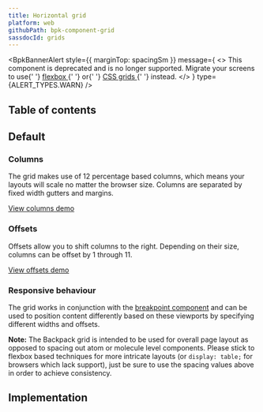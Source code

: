 ```yaml
---
title: Horizontal grid
platform: web
githubPath: bpk-component-grid
sassdocId: grids
---
```




<BpkBannerAlert 
  style={{ marginTop: spacingSm }} 
  message={
    <>
      This component is deprecated and is no longer supported. Migrate your screens to use{' '}
        <a href="https://developer.mozilla.org/en-US/docs/Learn/CSS/CSS_layout/Flexbox">
          flexbox
        </a>{' '}
        or{' '}
        <a href="https://developer.mozilla.org/en-US/docs/Learn/CSS/CSS_layout/Grids">
          CSS grids
        </a>{' '}
        instead.
    </>
  }
  type={ALERT_TYPES.WARN} 
/>

## Table of contents

## Default

<PresentationBlock>

### Columns

The grid makes use of 12 percentage based columns, which means your layouts will scale no matter the browser size. Columns are separated by fixed width gutters and margins.

[View columns demo](/grid-column-demo)

### Offsets

Offsets allow you to shift columns to the right. Depending on their size, columns can be offset by 1 through 11.

[View offsets demo](/grid-offset-demo)

### Responsive behaviour

The grid works in conjunction with the [breakpoint component](/components/breakpoint) and can be used to position content differently based on these viewports by specifying different widths and offsets.

  <BpkBlockquote>
    <strong>Note:</strong> The Backpack grid is intended to be used for overall page layout as opposed to spacing out atom or molecule level components. Please stick to flexbox based techniques for more intricate layouts (or <Code>display: table;</Code> for browsers which lack support), just be sure to use the spacing values above in order to achieve consistency.
  </BpkBlockquote>
</PresentationBlock>

## Implementation

<Readme file={readme} />
